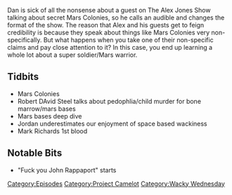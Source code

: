 {{DEFAULTSORT:
    #_EPISODE_0060:Mars Colonies
}}{{Episode
    | title           = Mars Colonies
    | caption         = [https://knowledgefight.libsyn.com/knowledge-fight-mars-colonies Listen to this episode on Libsyn]
    | episodeNumber   = 60
    | length          = 01:55:16
    | airDate         = July 3, 2017
    | episodeType     = [[:Category:Project Camelot|Project Camelot]], [[:Category:Wacky Wednesday|Wacky Wednesday]]
    | appearance      = [[Kerry Cassidy]], [[Robert David Steele]], [[Andrew Basiago]], [[Louise Mensch]], [[Randy Cramer]], [[Mark Richards]]
    | beverage        = Stubborn Soda Agave Vanilla Cream Soda
    | previousEpisode = [[59: August 17-18, 2015]]
    | nextEpisode     = [[61: July 5, 2017]]
}}

{{Stub}}

Dan is sick of all the nonsense about a guest on The Alex Jones Show talking about secret Mars Colonies, so he calls an audible and changes the format of the show. The reason that Alex and his guests get to feign credibility is because they speak about things like Mars Colonies very non-specifically. But what happens when you take one of their non-specific claims and pay close attention to it? In this case, you end up learning a whole lot about a super soldier/Mars warrior.

==Tidbits==

*Mars Colonies
*Robert DAvid Steel talks about pedophlia/child murder for bone marrow/mars bases
*Mars bases deep dive
*Jordan underestimates our enjoyment of space based wackiness
*Mark Richards 1st blood

==Notable Bits==

*"Fuck you John Rappaport" starts

[[Category:Episodes]]
[[Category:Project Camelot]]
[[Category:Wacky Wednesday]]
